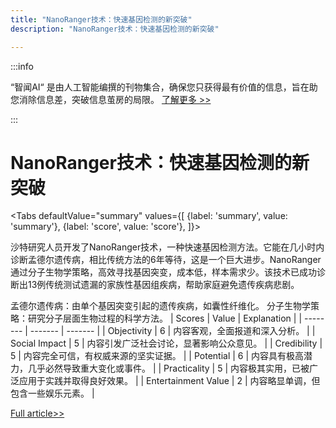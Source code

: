 ```yaml
---
title: "NanoRanger技术：快速基因检测的新突破"
description: "NanoRanger技术：快速基因检测的新突破"

---
```



:::info

“智闻AI“ 是由人工智能编撰的刊物集合，确保您只获得最有价值的信息，旨在助您消除信息差，突破信息茧房的局限。  [了解更多 >>](/)

:::

# NanoRanger技术：快速基因检测的新突破


<Tabs
	defaultValue="summary"
	values={[
	{label: 'summary', value: 'summary'},
	{label: 'score', value: 'score'},
]}>
<TabItem value="summary">


沙特研究人员开发了NanoRanger技术，一种快速基因检测方法。它能在几小时内诊断孟德尔遗传病，相比传统方法的6年等待，这是一个巨大进步。NanoRanger通过分子生物学策略，高效寻找基因突变，成本低，样本需求少。该技术已成功诊断出13例传统测试遗漏的家族性基因组疾病，帮助家庭避免遗传疾病悲剧。

孟德尔遗传病：由单个基因突变引起的遗传疾病，如囊性纤维化。
分子生物学策略：研究分子层面生物过程的科学方法。
</TabItem>
<TabItem value="score">
	| Scores     | Value   | Explanation |
	| -------- | ------- | ------- |
	| Objectivity  | 6    | 内容客观，全面报道和深入分析。    |
	| Social Impact | 5     | 内容引发广泛社会讨论，显著影响公众意见。    |
	| Credibility    | 5    | 内容完全可信，有权威来源的坚实证据。    |
	| Potential    | 6    | 内容具有极高潜力，几乎必然导致重大变化或事件。    |
	| Practicality    | 5    | 内容极其实用，已被广泛应用于实践并取得良好效果。    |
	| Entertainment Value    | 2    | 内容略显单调，但包含一些娱乐元素。    |
</TabItem>
</Tabs>

[Full article>>](https://readhub.cn/topic/8bbUylchqAP)
